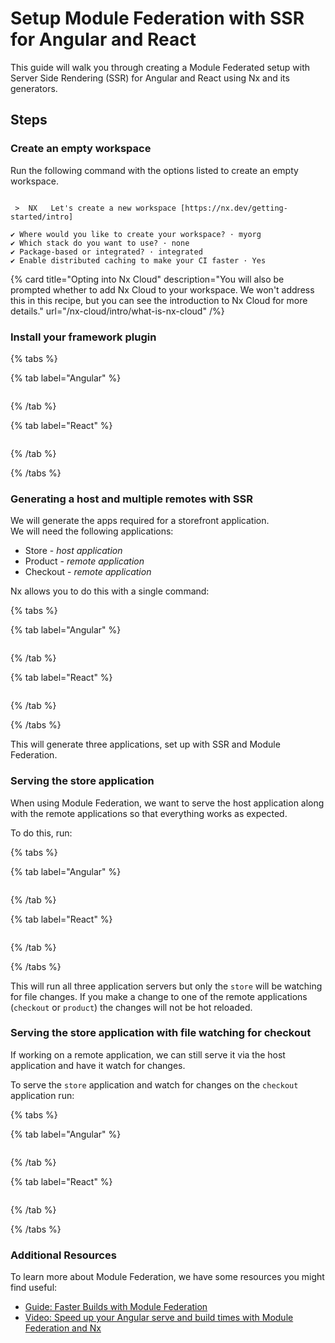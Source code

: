 # Setup Module Federation with SSR for Angular and React

This guide will walk you through creating a Module Federated setup with Server Side Rendering (SSR) for Angular and React using Nx and its generators.

## Steps

### Create an empty workspace

Run the following command with the options listed to create an empty workspace.

```{% command="npx create-nx-workspace@latest" path="~" %}

 >  NX   Let's create a new workspace [https://nx.dev/getting-started/intro]

✔ Where would you like to create your workspace? · myorg
✔ Which stack do you want to use? · none
✔ Package-based or integrated? · integrated
✔ Enable distributed caching to make your CI faster · Yes
```

{% card title="Opting into Nx Cloud" description="You will also be prompted whether to add Nx Cloud to your workspace. We won't address this in this recipe, but you can see the introduction to Nx Cloud for more details." url="/nx-cloud/intro/what-is-nx-cloud" /%}

### Install your framework plugin

{% tabs %}

{% tab label="Angular" %}

```{% command="npm install --save-dev @nx/angular" path="~/myorg" %}

```

{% /tab %}

{% tab label="React" %}

```{% command="npm install --save-dev @nx/react" path="~/myorg" %}

```

{% /tab %}

{% /tabs %}

### Generating a host and multiple remotes with SSR

We will generate the apps required for a storefront application.  
We will need the following applications:

- Store - _host application_
- Product - _remote application_
- Checkout - _remote application_

Nx allows you to do this with a single command:

{% tabs %}

{% tab label="Angular" %}

```{% command="npx nx g @nx/angular:host store --ssr --remotes=product,checkout" path="~/myorg" %}

```

{% /tab %}

{% tab label="React" %}

```{% command="npx nx g @nx/react:host store --ssr --remotes=product,checkout" path="~/myorg" %}

```

{% /tab %}

{% /tabs %}

This will generate three applications, set up with SSR and Module Federation.

### Serving the store application

When using Module Federation, we want to serve the host application along with the remote applications so that everything works as expected.

To do this, run:

{% tabs %}

{% tab label="Angular" %}

```{% command="npx nx serve-ssr store" path="~/myorg" %}

```

{% /tab %}

{% tab label="React" %}

```{% command="npx nx serve store" path="~/myorg" %}

```

{% /tab %}

{% /tabs %}

This will run all three application servers but only the `store` will be watching for file changes. If you make a change to one of the remote applications (`checkout` or `product`) the changes will not be hot reloaded.

### Serving the store application with file watching for checkout

If working on a remote application, we can still serve it via the host application and have it watch for changes.

To serve the `store` application and watch for changes on the `checkout` application run:

{% tabs %}

{% tab label="Angular" %}

```{% command="npx nx serve-ssr store --devRemotes=checkout" path="~/myorg" %}

```

{% /tab %}

{% tab label="React" %}

```{% command="npx nx serve store --devRemotes=checkout" path="~/myorg" %}

```

{% /tab %}

{% /tabs %}

### Additional Resources

To learn more about Module Federation, we have some resources you might find useful:

- [Guide: Faster Builds with Module Federation](/recipes/module-federation/faster-builds)
- [Video: Speed up your Angular serve and build times with Module Federation and Nx](https://www.youtube.com/watch?v=JkcaGzhRjkc)
